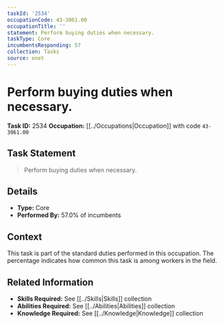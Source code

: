 ```yaml
---
taskId: '2534'
occupationCode: 43-3061.00
occupationTitle: ''
statement: Perform buying duties when necessary.
taskType: Core
incumbentsResponding: 57
collection: Tasks
source: onet
---
```

# Perform buying duties when necessary.

**Task ID:** 2534
**Occupation:** [[../Occupations|Occupation]] with code `43-3061.00`

## Task Statement

> Perform buying duties when necessary.

## Details

- **Type:** Core
- **Performed By:** 57.0% of incumbents

## Context

This task is part of the standard duties performed in this occupation. The percentage indicates how common this task is among workers in the field.

## Related Information

- **Skills Required:** See [[../Skills|Skills]] collection
- **Abilities Required:** See [[../Abilities|Abilities]] collection
- **Knowledge Required:** See [[../Knowledge|Knowledge]] collection
